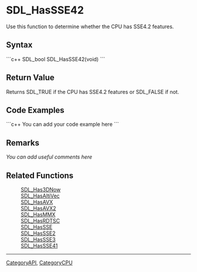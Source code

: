 <!-- pragma section-numbers off -->
<!-- pragma camelcase off -->

= SDL_HasSSE42 =
Use this function to determine whether the CPU has SSE4.2 features.


== Syntax ==
```c++
SDL_bool SDL_HasSSE42(void)
```

== Return Value ==
Returns SDL_TRUE if the CPU has SSE4.2 features or SDL_FALSE if not.

== Code Examples ==
```c++
You can add your code example here
```

== Remarks ==
''You can add useful comments here''

== Related Functions ==
:[[SDL_Has3DNow]]
:[[SDL_HasAltiVec]]
:[[SDL_HasAVX]]
:[[SDL_HasAVX2]]
:[[SDL_HasMMX]]
:[[SDL_HasRDTSC]]
:[[SDL_HasSSE]]
:[[SDL_HasSSE2]]
:[[SDL_HasSSE3]]
:[[SDL_HasSSE41]]

----
[[CategoryAPI]], [[CategoryCPU]]
